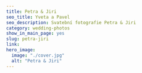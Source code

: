---
title: Petra & Jiri
seo_title: Yveta a Pavel
seo_description: Svatební fotografie Petra & Jiri
category: wedding-photos
show_in_main_page: yes
slug: petra-jiri
link:
hero_image:
  image: "./cover.jpg"
  alt: "Petra & Jiri"
---
